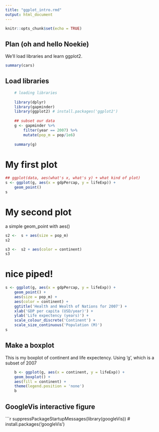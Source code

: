 ```yaml
---
title: "ggplot_intro.rmd"
output: html_document
---
```


```r
knitr::opts_chunk$set(echo = TRUE)
```
## Plan (oh and hello Noekie)

We'll load libraries and learn ggplot2.

```r
summary(cars)
```

## Load libraries
```r
    # loading libraries
    
    library(dplyr)
    library(gapminder)
    library(ggplot2) # install.packages('ggplot2')
    
    ## subset our data
    g <- gapminder %>% 
        filter(year == 2007) %>% 
        mutate(pop_m = pop/1e6)
    
    summary(g)

```

# My first plot

```r

## ggplot(data, aes(what's x, what's y) + what kind of plot)
s <- ggplot(g, aes(x = gdpPercap, y = lifeExp)) +
    geom_point()
s
```

# My second plot
a simple geom_point with aes()

```r
s2 <-  s + aes(size = pop_m)
s2

s3 <-  s2 + aes(color = continent)
s3

```

# nice piped!

```r

s <- ggplot(g, aes(x = gdpPercap, y = lifeExp)) +
    geom_point() + 
    aes(size = pop_m) + 
    aes(color = continent) +
    ggtitle('Health and Wealth of Nations for 2007') +
    xlab('GDP per capita (USD/year)') + 
    ylab('Life expectency (years)') +
    scale_colour_discrete('Continent') + 
    scale_size_continuous('Population (M)')
s

```

## Make a boxplot
This is my boxplot of continent and life expectency. Using 'g', which is a 
subset of 2007

```r

 
    b <- ggplot(g, aes(x = continent, y = lifeExp)) +
    geom_boxplot() + 
    aes(fill = continent) + 
    theme(legend.position = 'none')
    b

```

## GoogleVis interactive figure

```r

suppressPackageStartupMessages(library(googleVis))
 # install.packages('googleVis')
